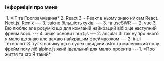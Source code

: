 

### Інформіція про мене 
<Img />
  1. *IT та Програмування*
  2.   React
     3. - Реакт  в ньому знаю ну сам React, Next.js, Remix
      ---
      3. звісно більшість хуків.
      ---
     3.  та useSWR
      ---
  2.   vue
     3.  Вю люблю але розумію що для компаній найкращий вібір це наступний фрейм ворк.
      ---
      4. знаю основи і nuxt.js
      ---
  2.   angular
    3. так ну про нього я мало що знаю але важаю найкращим фреймворком
    ---
  2.  інші технології
    3. тут я напишу що є супер швидкий astro та маленнький полу фрейм полу ліб alpine.js який ідеальний для малих проектів
---
1. *Про життя та хто Я такий*
